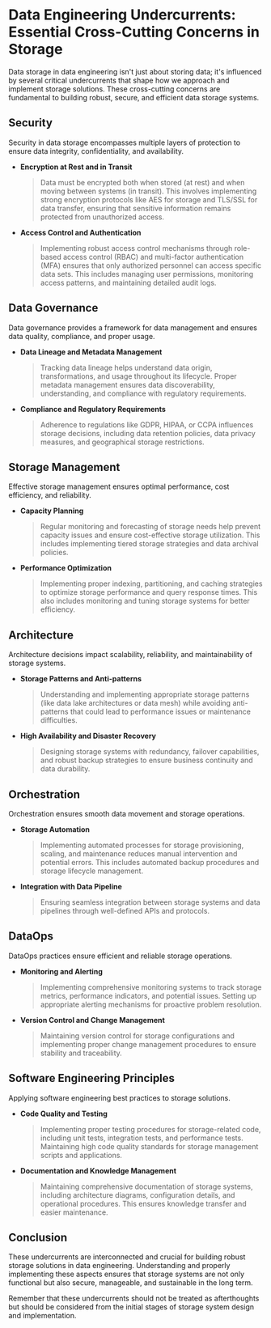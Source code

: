 # Data Engineering Undercurrents: Essential Cross-Cutting Concerns in Storage

Data storage in data engineering isn't just about storing data; it's influenced by several critical undercurrents that shape how we approach and implement storage solutions. These cross-cutting concerns are fundamental to building robust, secure, and efficient data storage systems.

## Security

Security in data storage encompasses multiple layers of protection to ensure data integrity, confidentiality, and availability.

* **Encryption at Rest and in Transit**
  > Data must be encrypted both when stored (at rest) and when moving between systems (in transit). This involves implementing strong encryption protocols like AES for storage and TLS/SSL for data transfer, ensuring that sensitive information remains protected from unauthorized access.

* **Access Control and Authentication**
  > Implementing robust access control mechanisms through role-based access control (RBAC) and multi-factor authentication (MFA) ensures that only authorized personnel can access specific data sets. This includes managing user permissions, monitoring access patterns, and maintaining detailed audit logs.

## Data Governance

Data governance provides a framework for data management and ensures data quality, compliance, and proper usage.

* **Data Lineage and Metadata Management**
  > Tracking data lineage helps understand data origin, transformations, and usage throughout its lifecycle. Proper metadata management ensures data discoverability, understanding, and compliance with regulatory requirements.

* **Compliance and Regulatory Requirements**
  > Adherence to regulations like GDPR, HIPAA, or CCPA influences storage decisions, including data retention policies, data privacy measures, and geographical storage restrictions.

## Storage Management

Effective storage management ensures optimal performance, cost efficiency, and reliability.

* **Capacity Planning**
  > Regular monitoring and forecasting of storage needs help prevent capacity issues and ensure cost-effective storage utilization. This includes implementing tiered storage strategies and data archival policies.

* **Performance Optimization**
  > Implementing proper indexing, partitioning, and caching strategies to optimize storage performance and query response times. This also includes monitoring and tuning storage systems for better efficiency.

## Architecture

Architecture decisions impact scalability, reliability, and maintainability of storage systems.

* **Storage Patterns and Anti-patterns**
  > Understanding and implementing appropriate storage patterns (like data lake architectures or data mesh) while avoiding anti-patterns that could lead to performance issues or maintenance difficulties.

* **High Availability and Disaster Recovery**
  > Designing storage systems with redundancy, failover capabilities, and robust backup strategies to ensure business continuity and data durability.

## Orchestration

Orchestration ensures smooth data movement and storage operations.

* **Storage Automation**
  > Implementing automated processes for storage provisioning, scaling, and maintenance reduces manual intervention and potential errors. This includes automated backup procedures and storage lifecycle management.

* **Integration with Data Pipeline**
  > Ensuring seamless integration between storage systems and data pipelines through well-defined APIs and protocols.

## DataOps

DataOps practices ensure efficient and reliable storage operations.

* **Monitoring and Alerting**
  > Implementing comprehensive monitoring systems to track storage metrics, performance indicators, and potential issues. Setting up appropriate alerting mechanisms for proactive problem resolution.

* **Version Control and Change Management**
  > Maintaining version control for storage configurations and implementing proper change management procedures to ensure stability and traceability.

## Software Engineering Principles

Applying software engineering best practices to storage solutions.

* **Code Quality and Testing**
  > Implementing proper testing procedures for storage-related code, including unit tests, integration tests, and performance tests. Maintaining high code quality standards for storage management scripts and applications.

* **Documentation and Knowledge Management**
  > Maintaining comprehensive documentation of storage systems, including architecture diagrams, configuration details, and operational procedures. This ensures knowledge transfer and easier maintenance.

## Conclusion

These undercurrents are interconnected and crucial for building robust storage solutions in data engineering. Understanding and properly implementing these aspects ensures that storage systems are not only functional but also secure, manageable, and sustainable in the long term.

Remember that these undercurrents should not be treated as afterthoughts but should be considered from the initial stages of storage system design and implementation.